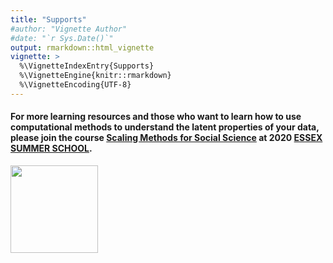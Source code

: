 ```yaml
---
title: "Supports"
#author: "Vignette Author"
#date: "`r Sys.Date()`"
output: rmarkdown::html_vignette
vignette: >
  %\VignetteIndexEntry{Supports}
  %\VignetteEngine{knitr::rmarkdown}
  %\VignetteEncoding{UTF-8}
---
```


#### For more learning resources and those who want to learn how to use computational methods to understand the latent properties of your data, please join the course [Scaling Methods for Social Science](https://essexsummerschool.com/summer-school-facts/courses/2020-course-list/3l-ideal-point-estimation-item-response-theory-and-scaling-methods/) at 2020 [ESSEX SUMMER SCHOOL](https://essexsummerschool.com/). 

<img src="https://raw.githack.com/yl17124/asmcjr/master/vignettes/esslogo.png" width="140" align="left" /> <br /> 